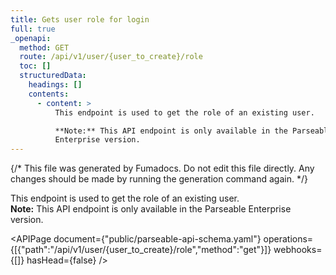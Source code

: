 ```yaml
---
title: Gets user role for login
full: true
_openapi:
  method: GET
  route: /api/v1/user/{user_to_create}/role
  toc: []
  structuredData:
    headings: []
    contents:
      - content: >
          This endpoint is used to get the role of an existing user.  

          **Note:** This API endpoint is only available in the Parseable
          Enterprise version.
---
```


{/* This file was generated by Fumadocs. Do not edit this file directly. Any changes should be made by running the generation command again. */}

This endpoint is used to get the role of an existing user.  
**Note:** This API endpoint is only available in the Parseable Enterprise version.


<APIPage document={"public/parseable-api-schema.yaml"} operations={[{"path":"/api/v1/user/{user_to_create}/role","method":"get"}]} webhooks={[]} hasHead={false} />